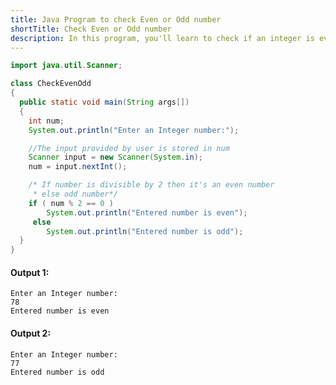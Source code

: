 ```yaml
---
title: Java Program to check Even or Odd number
shortTitle: Check Even or Odd number
description: In this program, you'll learn to check if an integer is even or odd in Java.
---
```


```java
import java.util.Scanner;

class CheckEvenOdd
{
  public static void main(String args[])
  {
    int num;
    System.out.println("Enter an Integer number:");

    //The input provided by user is stored in num
    Scanner input = new Scanner(System.in);
    num = input.nextInt();

    /* If number is divisible by 2 then it's an even number
     * else odd number*/
    if ( num % 2 == 0 )
        System.out.println("Entered number is even");
     else
        System.out.println("Entered number is odd");
  }
}
```
#### Output 1:

```plaintext
Enter an Integer number:
78
Entered number is even
```

#### Output 2:

```plaintext
Enter an Integer number:
77
Entered number is odd
```
